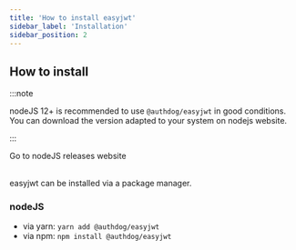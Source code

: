 ```yaml
---
title: 'How to install easyjwt'
sidebar_label: 'Installation'
sidebar_position: 2
---
```




## How to install

:::note

nodeJS 12+ is recommended to use `@authdog/easyjwt` in good conditions.
You can download the version adapted to your system on nodejs website.

:::

<Link to='https://nodejs.org/en/download/'>
Go to nodeJS releases website
</Link>

<br />
<br />

easyjwt can be installed via a package manager.

### nodeJS

- via yarn: `yarn add @authdog/easyjwt`
- via npm: `npm install @authdog/easyjwt`